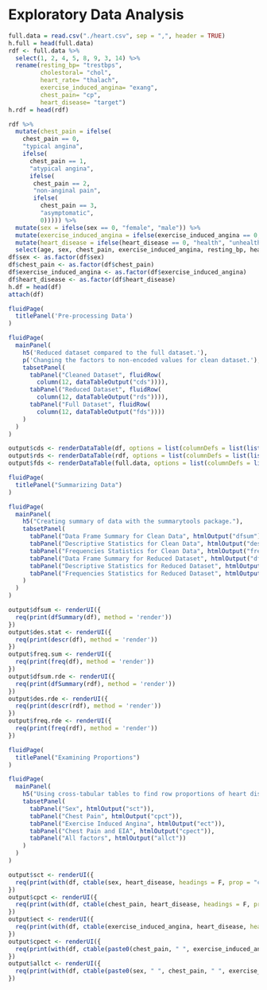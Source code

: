 # Exploratory Data Analysis  


```r
full.data = read.csv("./heart.csv", sep = ",", header = TRUE)
h.full = head(full.data)
rdf <- full.data %>% 
  select(1, 2, 4, 5, 8, 9, 3, 14) %>% 
  rename(resting_bp= "trestbps",
         cholestoral= "chol",
         heart_rate= "thalach",
         exercise_induced_angina= "exang",
         chest_pain= "cp",
         heart_disease= "target")
h.rdf = head(rdf)

rdf %>% 
  mutate(chest_pain = ifelse(
    chest_pain == 0,
    "typical angina",
    ifelse(
      chest_pain == 1,
      "atypical angina",
      ifelse(
       chest_pain == 2,
       "non-anginal pain",
       ifelse(
         chest_pain == 3,
         "asymptomatic",
         0))))) %>% 
  mutate(sex = ifelse(sex == 0, "female", "male")) %>% 
  mutate(exercise_induced_angina = ifelse(exercise_induced_angina == 0, "no", "yes")) %>% 
  mutate(heart_disease = ifelse(heart_disease == 0, "health", "unhealthy")) %>% 
  select(age, sex, chest_pain, exercise_induced_angina, resting_bp, heart_rate, cholestoral, heart_disease) -> df
df$sex <- as.factor(df$sex)
df$chest_pain <- as.factor(df$chest_pain)
df$exercise_induced_angina <- as.factor(df$exercise_induced_angina)
df$heart_disease <- as.factor(df$heart_disease)
h.df = head(df)
attach(df)
```


```r
fluidPage(
  titlePanel('Pre-processing Data')
)
```


```r
fluidPage(
  mainPanel(
    h5('Reduced dataset compared to the full dataset.'),
    p('Changing the factors to non-encoded values for clean dataset.'),
    tabsetPanel(
      tabPanel("Cleaned Dataset", fluidRow(
        column(12, dataTableOutput("cds")))),
      tabPanel("Reduced Dataset", fluidRow(
        column(12, dataTableOutput("rds")))),
      tabPanel("Full Dataset", fluidRow(
        column(12, dataTableOutput("fds"))))
    )
  )
)

output$cds <- renderDataTable(df, options = list(columnDefs = list(list(className = 'dt-center', targets = '_all')))) 
output$rds <- renderDataTable(rdf, options = list(columnDefs = list(list(className = 'dt-center', targets = '_all')))) 
output$fds <- renderDataTable(full.data, options = list(columnDefs = list(list(className = 'dt-center', targets = '_all'))))
```


```r
fluidPage(
  titlePanel("Summarizing Data")
)
```


```r
fluidPage(
  mainPanel(
    h5("Creating summary of data with the summarytools package."),
    tabsetPanel(
      tabPanel("Data Frame Summary for Clean Data", htmlOutput("dfsum")),
      tabPanel("Descriptive Statistics for Clean Data", htmlOutput("des.stat")),
      tabPanel("Frequencies Statistics for Clean Data", htmlOutput("freq.sum")),
      tabPanel("Data Frame Summary for Reduced Dataset", htmlOutput("dfsum.rde")),
      tabPanel("Descriptive Statistics for Reduced Dataset", htmlOutput("des.rde")),
      tabPanel("Frequencies Statistics for Reduced Dataset", htmlOutput("freq.rde"))
    )
  )
)

output$dfsum <- renderUI({
  req(print(dfSummary(df), method = 'render'))
})
output$des.stat <- renderUI({
  req(print(descr(df), method = 'render'))
})
output$freq.sum <- renderUI({
  req(print(freq(df), method = 'render'))
})
output$dfsum.rde <- renderUI({
  req(print(dfSummary(rdf), method = 'render'))
})
output$des.rde <- renderUI({
  req(print(descr(rdf), method = 'render'))
})
output$freq.rde <- renderUI({
  req(print(freq(rdf), method = 'render'))
})
```


```r
fluidPage(
  titlePanel("Examining Proportions")
)
```


```r
fluidPage(
  mainPanel(
    h5("Using cross-tabular tables to find row proportions of heart disease."),
    tabsetPanel(
      tabPanel("Sex", htmlOutput("sct")),
      tabPanel("Chest Pain", htmlOutput("cpct")), 
      tabPanel("Exercise Induced Angina", htmlOutput("ect")), 
      tabPanel("Chest Pain and EIA", htmlOutput("cpect")),
      tabPanel("All factors", htmlOutput("allct"))
    )
  )
)

output$sct <- renderUI({
  req(print(with(df, ctable(sex, heart_disease, headings = F, prop = "c")), method = 'render'))
})
output$cpct <- renderUI({
  req(print(with(df, ctable(chest_pain, heart_disease, headings = F, prop = "c")), method = 'render'))
}) 
output$ect <- renderUI({
  req(print(with(df, ctable(exercise_induced_angina, heart_disease, headings = F, prop = "c")), method = 'render'))
})  
output$cpect <- renderUI({
  req(print(with(df, ctable(paste0(chest_pain, " ", exercise_induced_angina), heart_disease, headings = F, prop = "c")), method = 'render'))
})  
output$allct <- renderUI({
  req(print(with(df, ctable(paste0(sex, " ", chest_pain, " ", exercise_induced_angina), heart_disease, headings = F, prop = "c")), method = 'render'))
})
```
